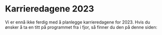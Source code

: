 
# Karrieredagene 2023

Vi er ennå ikke ferdig med å planlegge karrieredagene for 2023. Hvis du ønsker å ta en titt på programmet fra i fjor, så finner du den på denne siden:

<br />
<ExternalLink
  href="https://old.echokarriere.no/for-studenter/informasjon/"
  linkText="Program echo karriere for 2022"
/>
